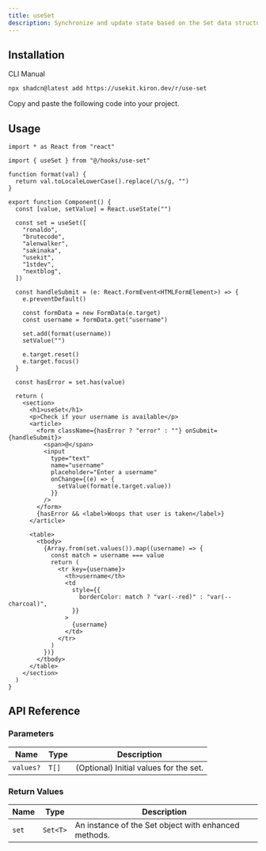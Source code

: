 ```yaml
---
title: useSet
description: Synchronize and update state based on the Set data structure with useSet.
---
```


## Installation

<Tabs defaultValue="cli">

<TabsList>
  <TabsTrigger value="cli">CLI</TabsTrigger>
  <TabsTrigger value="manual">Manual</TabsTrigger>
</TabsList>

<TabsContent value="cli">

```bash
npx shadcn@latest add https://usekit.kiron.dev/r/use-set
```

</TabsContent>

<TabsContent value="manual">

<Steps>

<Step>Copy and paste the following code into your project.</Step>

<ComponentSource name="use-set" />

</Steps>

</TabsContent>

</Tabs>

## Usage

```tsx {3, 12-20}
import * as React from "react"

import { useSet } from "@/hooks/use-set"

function format(val) {
  return val.toLocaleLowerCase().replace(/\s/g, "")
}

export function Component() {
  const [value, setValue] = React.useState("")

  const set = useSet([
    "ronaldo",
    "brutecode",
    "alenwalker",
    "sakinaka",
    "usekit",
    "1stdev",
    "nextblog",
  ])

  const handleSubmit = (e: React.FormEvent<HTMLFormElement>) => {
    e.preventDefault()

    const formData = new FormData(e.target)
    const username = formData.get("username")

    set.add(format(username))
    setValue("")

    e.target.reset()
    e.target.focus()
  }

  const hasError = set.has(value)

  return (
    <section>
      <h1>useSet</h1>
      <p>Check if your username is available</p>
      <article>
        <form className={hasError ? "error" : ""} onSubmit={handleSubmit}>
          <span>@</span>
          <input
            type="text"
            name="username"
            placeholder="Enter a username"
            onChange={(e) => {
              setValue(format(e.target.value))
            }}
          />
        </form>
        {hasError && <label>Woops that user is taken</label>}
      </article>

      <table>
        <tbody>
          {Array.from(set.values()).map((username) => {
            const match = username === value
            return (
              <tr key={username}>
                <th>username</th>
                <td
                  style={{
                    borderColor: match ? "var(--red)" : "var(--charcoal)",
                  }}
                >
                  {username}
                </td>
              </tr>
            )
          })}
        </tbody>
      </table>
    </section>
  )
}
```

## API Reference

### Parameters

| Name      | Type  | Description                            |
| --------- | ----- | -------------------------------------- |
| `values?` | `T[]` | (Optional) Initial values for the set. |

### Return Values

| Name  | Type     | Description                                          |
| ----- | -------- | ---------------------------------------------------- |
| `set` | `Set<T>` | An instance of the Set object with enhanced methods. |
